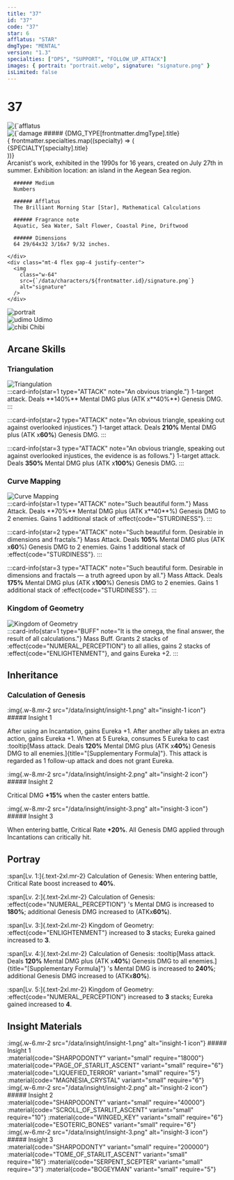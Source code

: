 ```yaml
---
title: "37"
id: "37"
code: "37"
star: 6
afflatus: "STAR"
dmgType: "MENTAL"
version: "1.3"
specialties: ["DPS", "SUPPORT", "FOLLOW_UP_ATTACK"]
images: { portrait: "portrait.webp", signature: "signature.png" }
isLimited: false
---
```



# 37

<div class="my-8">
  <CharacterStar star={frontmatter.star} />
</div>

<div class="flex justify-between flex-col-reverse md:flex-row gap-8">
  <div>
    <div class="flex gap-8 items-center">
      <img
        class="w-32" 
        src={`/data/afflatus/af-${AFFLATUS_TYPE[frontmatter.afflatus].assetCode}.png`}
        alt={`afflatus ${AFFLATUS_TYPE[frontmatter.afflatus].assetCode}`}
      />
      <div class="flex gap-2 items-center">
        <img
          class="w-14 h-14"
          src={`/data/dmg-type/${DMG_TYPE[frontmatter.dmgType].assetCode}.png`}
          alt={`damage type ${DMG_TYPE[frontmatter.dmgType].assetCode}`}
        />
        ##### {DMG_TYPE[frontmatter.dmgType].title}
      </div>
    </div>
    {
      frontmatter.specialties.map((specialty) => (
        <div class="mx-1 my-2 badge badge-lg bg-base-content/10">{SPECIALTY[specialty].title}</div>
    ))}
    <div class="mt-4">
      Arcanist's work, exhibited in the 1990s for 16 years, created on July 27th in summer. Exhibition location: an island in the Aegean Sea region.

      ###### Medium
      Numbers

      ###### Afflatus
      The Brilliant Morning Star [Star], Mathematical Calculations

      ###### Fragrance note
      Aquatic, Sea Water, Salt Flower, Coastal Pine, Driftwood

      ###### Dimensions
      64 29/64x32 3/16x7 9/32 inches.

    </div>
    <div class="mt-4 flex gap-4 justify-center">
      <img
        class="w-64"
        src={`/data/characters/${frontmatter.id}/signature.png`}
        alt="signature"
      />
    </div>

  </div>
  <div class="flex flex-col items-center">
    <div class="w-80">
      <img
        class="w-full"
        src={`/data/characters/${frontmatter.id}/portrait.png`}
        alt="portrait"
      />
    </div>
    <div class="mt-5 flex gap-6 justify-center items-end">
      <div class="text-center">
        <img
          class="w-40"
          src={`/data/characters/${frontmatter.id}/udimo.png`}
          alt="udimo"
        />
        Udimo
      </div>
      <div class="text-center">
        <img
          class="w-24"
          src={`/data/characters/${frontmatter.id}/chibi.png`}
          alt="chibi"
        />
        Chibi
      </div>
    </div>
  </div>
</div>

## Arcane Skills

### Triangulation

<div class="flex gap-5 flex-col md:flex-row items-center md:items-stretch">
  <div class="w-48 shrink-0">
    <img
      src={`/data/characters/${frontmatter.id}/skill-1.png`}
      alt="Triangulation"
    />
  </div>
  :::card-info{star=1 type="ATTACK" note="An obvious triangle."}
    1-target attack. Deals **140%** Mental DMG plus (ATK x**40%**) Genesis DMG.
  :::

:::card-info{star=2 type="ATTACK" note="An obvious triangle, speaking out against overlooked injustices."}
1-target attack. Deals **210%** Mental DMG plus (ATK x**60%**) Genesis DMG.
:::

:::card-info{star=3 type="ATTACK" note="An obvious triangle, speaking out against overlooked injustices, the evidence is as follows."}
1-target attack. Deals **350%** Mental DMG plus (ATK x**100%**) Genesis DMG.
:::

</div>

### Curve Mapping

<div class="flex gap-5 flex-col md:flex-row items-center md:items-stretch">
  <div class="w-48 shrink-0">
    <img
      src={`/data/characters/${frontmatter.id}/skill-2.png`}
      alt="Curve Mapping"
    />
  </div>
  :::card-info{star=1 type="ATTACK" note="Such beautiful form."}
    Mass Attack. Deals **70%** Mental DMG plus (ATK x**40**%) Genesis DMG to 2
    enemies. Gains 1 additional stack of :effect{code="STURDINESS"}.
  :::

:::card-info{star=2 type="ATTACK" note="Such beautiful form. Desirable in dimensions and fractals."}
Mass Attack. Deals **105%** Mental DMG plus (ATK x**60**%) Genesis DMG to 2
enemies. Gains 1 additional stack of :effect{code="STURDINESS"}.
:::

:::card-info{star=3 type="ATTACK" note="Such beautiful form. Desirable in dimensions and fractals — a truth agreed upon by all."}
Mass Attack. Deals **175%** Mental DMG plus (ATK x**100**%) Genesis DMG to 2
enemies. Gains 1 additional stack of :effect{code="STURDINESS"}.
:::

</div>

### Kingdom of Geometry

<div class="flex gap-5 flex-col md:flex-row items-center md:items-stretch">
  <div class="w-48 shrink-0">
    <img
      src={`/data/characters/${frontmatter.id}/ultimate.png`}
      alt="Kingdom of Geometry"
    />
  </div>
  :::card-info{star=1 type="BUFF" note="It is the omega, the final answer, the result of all calculations."}
    Mass Buff. Grants 2 stacks of :effect{code="NUMERAL_PERCEPTION"} to all allies,
    gains 2 stacks of :effect{code="ENLIGHTENMENT"}, and gains Eureka +2.
  :::
</div>

## Inheritance

### Calculation of Genesis

<div class="mt-4 flex items-center">
  :img{.w-8.mr-2 src="/data/insight/insight-1.png" alt="insight-1 icon"}
  ##### Insight 1
</div>

After using an Incantation, gains Eureka +1. After another ally takes an extra action, gains Eureka +1. When at 5 Eureka, consumes 5 Eureka to cast :tooltip[Mass attack. Deals **120%** Mental DMG plus (ATK x**40%**) Genesis DMG to all enemies.]{title="[Supplementary Formula]"}. This attack is regarded as 1 follow-up attack and does not grant Eureka.

<div class="mt-4 flex items-center">
  :img{.w-8.mr-2 src="/data/insight/insight-2.png" alt="insight-2 icon"}
  ##### Insight 2
</div>

Critical DMG **+15%** when the caster enters battle.

<div class="mt-4 flex items-center">
  :img{.w-8.mr-2 src="/data/insight/insight-3.png" alt="insight-3 icon"}
  ##### Insight 3
</div>

When entering battle, Critical Rate **+20%**. All Genesis DMG applied through Incantations can critically hit.

## Portray

:span[Lv. 1:]{.text-2xl.mr-2}
Calculation of Genesis: When entering battle, Critical Rate boost increased to **40%**.

:span[Lv. 2:]{.text-2xl.mr-2}
Calculation of Genesis: :effect{code="NUMERAL_PERCEPTION"}
's Mental DMG is increased to **180%**; additional Genesis DMG increased to (ATKx**60%**).

:span[Lv. 3:]{.text-2xl.mr-2}
Kingdom of Geometry: :effect{code="ENLIGHTENMENT"} increased
to **3** stacks; Eureka gained increased to **3**.

:span[Lv. 4:]{.text-2xl.mr-2}
Calculation of Genesis: :tooltip[Mass attack. Deals **120%** Mental DMG plus (ATK x**40%**) Genesis DMG to all enemies.]{title="[Supplementary Formula]"}
's Mental DMG is increased to **240%**; additional Genesis DMG increased to
(ATKx**80%**).

:span[Lv. 5:]{.text-2xl.mr-2}
Kingdom of Geometry: :effect{code="NUMERAL_PERCEPTION"} increased
to **3** stacks; Eureka gained increased to **4**.

## Insight Materials

<div class="flex flex-col md:flex-row gap-4">
  <div class="flex-1">
    <div class="flex items-center">
      :img{.w-6.mr-2 src="/data/insight/insight-1.png" alt="insight-1 icon"}
      ##### Insight 1
    </div>
    :material{code="SHARPODONTY" variant="small" require="18000"}
    :material{code="PAGE_OF_STARLIT_ASCENT" variant="small" require="6"}
    :material{code="LIQUEFIED_TERROR" variant="small" require="5"}
    :material{code="MAGNESIA_CRYSTAL" variant="small" require="6"}
  </div>
  <div class="flex-1">
    <div class="flex items-center">
      :img{.w-6.mr-2 src="/data/insight/insight-2.png" alt="insight-2 icon"}
      ##### Insight 2
    </div>
    :material{code="SHARPODONTY" variant="small" require="40000"}
    :material{code="SCROLL_OF_STARLIT_ASCENT" variant="small" require="10"}
    :material{code="WINGED_KEY" variant="small" require="6"}
    :material{code="ESOTERIC_BONES" variant="small" require="6"}
  </div>
  <div class="flex-1">
    <div class="flex items-center">
      :img{.w-6.mr-2 src="/data/insight/insight-3.png" alt="insight-3 icon"}
      ##### Insight 3
    </div>
    :material{code="SHARPODONTY" variant="small" require="200000"}
    :material{code="TOME_OF_STARLIT_ASCENT" variant="small" require="16"}
    :material{code="SERPENT_SCEPTER" variant="small" require="3"}
    :material{code="BOGEYMAN" variant="small" require="5"}
  </div>
</div>
